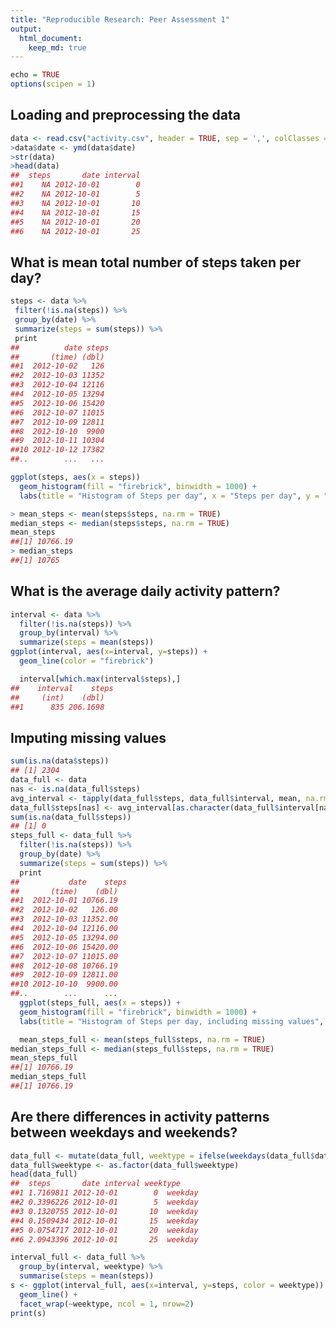 ```yaml
---
title: "Reproducible Research: Peer Assessment 1"
output: 
  html_document:
    keep_md: true
---
```

```r
echo = TRUE 
options(scipen = 1)  
```

## Loading and preprocessing the data
```r
data <- read.csv("activity.csv", header = TRUE, sep = ',', colClasses = c("numeric", "character","integer"))
>data$date <- ymd(data$date)
>str(data)
>head(data)
##  steps       date interval
##1    NA 2012-10-01        0
##2    NA 2012-10-01        5
##3    NA 2012-10-01       10
##4    NA 2012-10-01       15
##5    NA 2012-10-01       20
##6    NA 2012-10-01       25
```

## What is mean total number of steps taken per day?
```r
steps <- data %>%
 filter(!is.na(steps)) %>%
 group_by(date) %>%
 summarize(steps = sum(steps)) %>%
 print
##          date steps
##       (time) (dbl)
##1  2012-10-02   126
##2  2012-10-03 11352
##3  2012-10-04 12116
##4  2012-10-05 13294
##5  2012-10-06 15420
##6  2012-10-07 11015
##7  2012-10-09 12811
##8  2012-10-10  9900
##9  2012-10-11 10304
##10 2012-10-12 17382
##..        ...   ...

ggplot(steps, aes(x = steps))
  geom_histogram(fill = "firebrick", binwidth = 1000) +
  labs(title = "Histogram of Steps per day", x = "Steps per day", y = "Frequency")
```  


```r
> mean_steps <- mean(steps$steps, na.rm = TRUE)
median_steps <- median(steps$steps, na.rm = TRUE)
mean_steps
##[1] 10766.19
> median_steps
##[1] 10765
```
## What is the average daily activity pattern?
```r
interval <- data %>%
  filter(!is.na(steps)) %>%
  group_by(interval) %>%
  summarize(steps = mean(steps))
ggplot(interval, aes(x=interval, y=steps)) +
  geom_line(color = "firebrick")
```
 
```r
  interval[which.max(interval$steps),]
##    interval    steps
##     (int)    (dbl)
##1      835 206.1698
```  
## Imputing missing values
```r
sum(is.na(data$steps))
## [1] 2304
data_full <- data
nas <- is.na(data_full$steps)
avg_interval <- tapply(data_full$steps, data_full$interval, mean, na.rm=TRUE, simplify=TRUE)
data_full$steps[nas] <- avg_interval[as.character(data_full$interval[nas])]
sum(is.na(data_full$steps))
## [1] 0
steps_full <- data_full %>%
  filter(!is.na(steps)) %>%
  group_by(date) %>%
  summarize(steps = sum(steps)) %>%
  print
##           date    steps
##       (time)    (dbl)
##1  2012-10-01 10766.19
##2  2012-10-02   126.00
##3  2012-10-03 11352.00
##4  2012-10-04 12116.00
##5  2012-10-05 13294.00
##6  2012-10-06 15420.00
##7  2012-10-07 11015.00
##8  2012-10-08 10766.19
##9  2012-10-09 12811.00
##10 2012-10-10  9900.00
##..        ...      ...
  ggplot(steps_full, aes(x = steps)) +
  geom_histogram(fill = "firebrick", binwidth = 1000) +
  labs(title = "Histogram of Steps per day, including missing values", x = "Steps per day", y = "Frequency")
 ```  

```r
  mean_steps_full <- mean(steps_full$steps, na.rm = TRUE)
median_steps_full <- median(steps_full$steps, na.rm = TRUE)
mean_steps_full
##[1] 10766.19
median_steps_full
##[1] 10766.19
``` 

## Are there differences in activity patterns between weekdays and weekends?
```r
data_full <- mutate(data_full, weektype = ifelse(weekdays(data_full$date) == "Saturday" | weekdays(data_full$date) == "Sunday", "weekend", "weekday"))
data_full$weektype <- as.factor(data_full$weektype)
head(data_full)
##  steps       date interval weektype
##1 1.7169811 2012-10-01        0  weekday
##2 0.3396226 2012-10-01        5  weekday
##3 0.1320755 2012-10-01       10  weekday
##4 0.1509434 2012-10-01       15  weekday
##5 0.0754717 2012-10-01       20  weekday
##6 2.0943396 2012-10-01       25  weekday

interval_full <- data_full %>%
  group_by(interval, weektype) %>%
  summarise(steps = mean(steps))
s <- ggplot(interval_full, aes(x=interval, y=steps, color = weektype)) +
  geom_line() +
  facet_wrap(~weektype, ncol = 1, nrow=2)
print(s)
```

